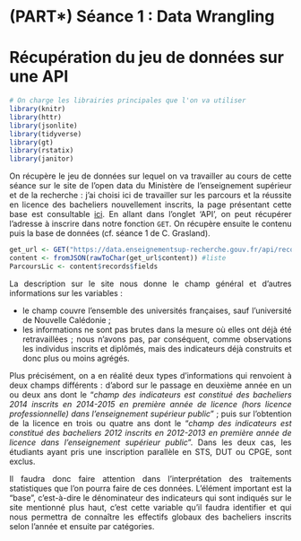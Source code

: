 
# (PART\*) Séance 1 : Data Wrangling {-}


# Récupération du jeu de données sur une API {#c01-Jeu-de-donnees}

<div align="justify">

```{r message=FALSE, warning=FALSE}
# On charge les librairies principales que l'on va utiliser
library(knitr)
library(httr)
library(jsonlite)
library(tidyverse)
library(gt)
library(rstatix)
library(janitor)
```

On récupère le jeu de données sur lequel on va travailler au cours de cette séance sur le site de l'open data du Ministère de l'enseignement supérieur et de la recherche : j'ai choisi ici de travailler sur les parcours et la réussite en licence des bacheliers nouvellement inscrits, la page présentant cette base est consultable <a href="https://data.enseignementsup-recherche.gouv.fr/explore/dataset/fr-esr-parcours-et-reussite-des-bacheliers-en-licence/information/" target="_blank">ici</a>. En allant dans l'onglet 'API', on peut récupérer l'adresse à inscrire dans notre fonction `GET`. On récupère ensuite le contenu puis la base de données (cf. séance 1 de C. Grasland).  

```{r message=FALSE, warning=FALSE}
get_url <- GET("https://data.enseignementsup-recherche.gouv.fr/api/records/1.0/search/?dataset=fr-esr-parcours-et-reussite-des-bacheliers-en-licence&q=&rows=10000&start=0") #liste 
content <- fromJSON(rawToChar(get_url$content)) #liste 
ParcoursLic <- content$records$fields
```
La description sur le site nous donne le champ général et d'autres informations sur les variables :

- le champ couvre l'ensemble des universités françaises, sauf l'université de Nouvelle Calédonie ; 
- les informations ne sont pas brutes dans la mesure où elles ont déjà été retravaillées ; nous n'avons pas, par conséquent, comme observations les individus inscrits et diplômés, mais des indicateurs déjà construits et donc plus ou moins agrégés.  

Plus précisément, on a en réalité deux types d'informations qui renvoient à deux champs différents : d'abord sur le passage en deuxième année en un ou deux ans dont le "*champ des indicateurs est constitué des bacheliers 2014 inscrits en 2014-2015 en première année de licence (hors licence professionnelle) dans l’enseignement supérieur public*" ; puis sur l'obtention de la licence en trois ou quatre ans dont le "*champ des indicateurs est constitué des bacheliers 2012 inscrits en 2012-2013 en première année de licence dans l’enseignement supérieur public*". Dans les deux cas, les étudiants ayant pris une inscription parallèle en STS, DUT ou CPGE, sont exclus.  

Il faudra donc faire attention dans l'interprétation des traitements statistiques que l'on pourra faire de ces données. L'élément important est la "base", c'est-à-dire le dénominateur des indicateurs qui sont indiqués sur le site mentionné plus haut, c'est cette variable qu'il faudra identifier et qui nous permettra de connaître les effectifs globaux des bacheliers inscrits selon l'année et ensuite par catégories.  



